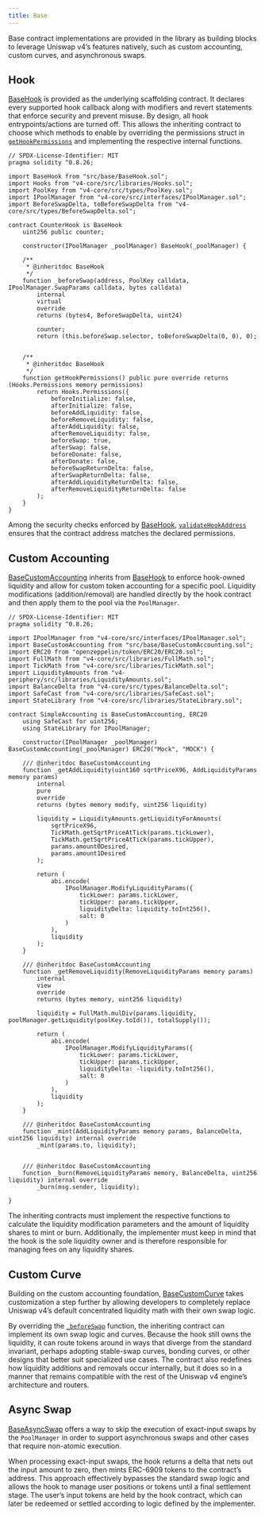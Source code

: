 ```yaml
---
title: Base
---
```


Base contract implementations are provided in the library as building blocks to leverage Uniswap v4’s features natively, such as custom accounting, custom curves, and asynchronous swaps.

## Hook

[BaseHook](contracts/v5.x/api/base#BaseHook) is provided as the underlying scaffolding contract. It declares every supported hook callback along with modifiers and revert statements that enforce security and prevent misuse. By design, all hook entrypoints/actions are turned off. This allows the inheriting contract to choose which methods to enable by overriding the permissions struct in [`getHookPermissions`](contracts/v5.x/api/base#BaseHook-getHookPermissions--) and implementing the respective internal functions.

```solidity
// SPDX-License-Identifier: MIT
pragma solidity ^0.8.26;

import BaseHook from "src/base/BaseHook.sol";
import Hooks from "v4-core/src/libraries/Hooks.sol";
import PoolKey from "v4-core/src/types/PoolKey.sol";
import IPoolManager from "v4-core/src/interfaces/IPoolManager.sol";
import BeforeSwapDelta, toBeforeSwapDelta from "v4-core/src/types/BeforeSwapDelta.sol";

contract CounterHook is BaseHook
    uint256 public counter;

    constructor(IPoolManager _poolManager) BaseHook(_poolManager) {

    /**
     * @inheritdoc BaseHook
     */
    function _beforeSwap(address, PoolKey calldata, IPoolManager.SwapParams calldata, bytes calldata)
        internal
        virtual
        override
        returns (bytes4, BeforeSwapDelta, uint24)

        counter;
        return (this.beforeSwap.selector, toBeforeSwapDelta(0, 0), 0);


    /**
     * @inheritdoc BaseHook
     */
    function getHookPermissions() public pure override returns (Hooks.Permissions memory permissions)
        return Hooks.Permissions({
            beforeInitialize: false,
            afterInitialize: false,
            beforeAddLiquidity: false,
            beforeRemoveLiquidity: false,
            afterAddLiquidity: false,
            afterRemoveLiquidity: false,
            beforeSwap: true,
            afterSwap: false,
            beforeDonate: false,
            afterDonate: false,
            beforeSwapReturnDelta: false,
            afterSwapReturnDelta: false,
            afterAddLiquidityReturnDelta: false,
            afterRemoveLiquidityReturnDelta: false
        );
    }
}
```

Among the security checks enforced by [BaseHook](contracts/v5.x/api/base#BaseHook), [`validateHookAddress`](contracts/v5.x/api/base#BaseHook-validateHookAddress-contract-BaseHook-) ensures that the contract address matches the declared permissions.

## Custom Accounting

[BaseCustomAccounting](contracts/v5.x/api/base#BaseCustomAccounting) inherits from [BaseHook](contracts/v5.x/api/base#BaseHook) to enforce hook-owned liquidity and allow for custom token accounting for a specific pool. Liquidity modifications (addition/removal) are handled directly by the hook contract and then apply them to the pool via the `PoolManager`.

```solidity
// SPDX-License-Identifier: MIT
pragma solidity ^0.8.26;

import IPoolManager from "v4-core/src/interfaces/IPoolManager.sol";
import BaseCustomAccounting from "src/base/BaseCustomAccounting.sol";
import ERC20 from "openzeppelin/token/ERC20/ERC20.sol";
import FullMath from "v4-core/src/libraries/FullMath.sol";
import TickMath from "v4-core/src/libraries/TickMath.sol";
import LiquidityAmounts from "v4-periphery/src/libraries/LiquidityAmounts.sol";
import BalanceDelta from "v4-core/src/types/BalanceDelta.sol";
import SafeCast from "v4-core/src/libraries/SafeCast.sol";
import StateLibrary from "v4-core/src/libraries/StateLibrary.sol";

contract SimpleAccounting is BaseCustomAccounting, ERC20
    using SafeCast for uint256;
    using StateLibrary for IPoolManager;

    constructor(IPoolManager _poolManager) BaseCustomAccounting(_poolManager) ERC20("Mock", "MOCK") {

    /// @inheritdoc BaseCustomAccounting
    function _getAddLiquidity(uint160 sqrtPriceX96, AddLiquidityParams memory params)
        internal
        pure
        override
        returns (bytes memory modify, uint256 liquidity)

        liquidity = LiquidityAmounts.getLiquidityForAmounts(
            sqrtPriceX96,
            TickMath.getSqrtPriceAtTick(params.tickLower),
            TickMath.getSqrtPriceAtTick(params.tickUpper),
            params.amount0Desired,
            params.amount1Desired
        );

        return (
            abi.encode(
                IPoolManager.ModifyLiquidityParams({
                    tickLower: params.tickLower,
                    tickUpper: params.tickUpper,
                    liquidityDelta: liquidity.toInt256(),
                    salt: 0
                )
            ),
            liquidity
        );
    }

    /// @inheritdoc BaseCustomAccounting
    function _getRemoveLiquidity(RemoveLiquidityParams memory params)
        internal
        view
        override
        returns (bytes memory, uint256 liquidity)

        liquidity = FullMath.mulDiv(params.liquidity, poolManager.getLiquidity(poolKey.toId()), totalSupply());

        return (
            abi.encode(
                IPoolManager.ModifyLiquidityParams({
                    tickLower: params.tickLower,
                    tickUpper: params.tickUpper,
                    liquidityDelta: -liquidity.toInt256(),
                    salt: 0
                )
            ),
            liquidity
        );
    }

    /// @inheritdoc BaseCustomAccounting
    function _mint(AddLiquidityParams memory params, BalanceDelta, uint256 liquidity) internal override
        _mint(params.to, liquidity);


    /// @inheritdoc BaseCustomAccounting
    function _burn(RemoveLiquidityParams memory, BalanceDelta, uint256 liquidity) internal override
        _burn(msg.sender, liquidity);

}
```

The inheriting contracts must implement the respective functions to calculate the liquidity modification parameters and the amount of liquidity shares to mint or burn. Additionally, the implementer must keep in mind that the hook is the sole liquidity owner and is therefore responsible for managing fees on any liquidity shares.

## Custom Curve

Building on the custom accounting foundation, [BaseCustomCurve](contracts/v5.x/api/base#BaseCustomCurve) takes customization a step further by allowing developers to completely replace Uniswap v4’s default concentrated liquidity math with their own swap logic.

By overriding the [`_beforeSwap`](contracts/v5.x/api/base#BaseHook-_beforeSwap-address-struct-PoolKey-struct-IPoolManager-SwapParams-bytes-) function, the inheriting contract can implement its own swap logic and curves. Because the hook still owns the liquidity, it can route tokens around in ways that diverge from the standard invariant, perhaps adopting stable-swap curves, bonding curves, or other designs that better suit specialized use cases. The contract also redefines how liquidity additions and removals occur internally, but it does so in a manner that remains compatible with the rest of the Uniswap v4 engine’s architecture and routers.

## Async Swap

[BaseAsyncSwap](contracts/v5.x/api/base#BaseAsyncSwap) offers a way to skip the execution of exact-input swaps by the `PoolManager` in order to support asynchronous swaps and other cases that require non-atomic execution.

When processing exact-input swaps, the hook returns a delta that nets out the input amount to zero, then mints ERC-6909 tokens to the contract’s address. This approach effectively bypasses the standard swap logic and allows the hook to manage user positions or tokens until a final settlement stage. The user’s input tokens are held by the hook contract, which can later be redeemed or settled according to logic defined by the implementer.
